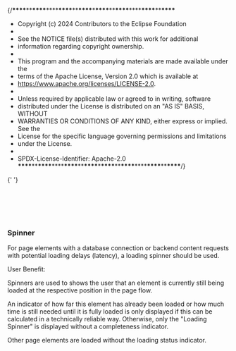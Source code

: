 {/**\*\*\*\***\*\***\*\*\*\***\*\*\*\***\*\*\*\***\*\***\*\*\*\***\***\*\*\*\***\*\***\*\*\*\***\*\*\*\***\*\*\*\***\*\***\*\*\*\***

- Copyright (c) 2024 Contributors to the Eclipse Foundation
-
- See the NOTICE file(s) distributed with this work for additional
- information regarding copyright ownership.
-
- This program and the accompanying materials are made available under the
- terms of the Apache License, Version 2.0 which is available at
- https://www.apache.org/licenses/LICENSE-2.0.
-
- Unless required by applicable law or agreed to in writing, software
- distributed under the License is distributed on an "AS IS" BASIS, WITHOUT
- WARRANTIES OR CONDITIONS OF ANY KIND, either express or implied. See the
- License for the specific language governing permissions and limitations
- under the License.
-
- SPDX-License-Identifier: Apache-2.0
  **\*\*\*\***\*\***\*\*\*\***\*\*\*\***\*\*\*\***\*\***\*\*\*\***\***\*\*\*\***\*\***\*\*\*\***\*\*\*\***\*\*\*\***\*\***\*\*\*\***/}


<Meta title="Design Guidelines/Spinner" />

<SharedThemeProvider>
<SharedCssBaseline />
<CircleProgress step={25}
  interval={800}
  thicknes={8}
  size={80}
  colorVariant={'primary'}
  variant={'determinate'} />

{' '}

<br />
<br />

  <LinearProgressWithValueLabel progressText='Loading content'
  interval={400} />
</SharedThemeProvider>

<br />

### Spinner

For page elements with a database connection or backend content requests with potential loading delays (latency), a loading spinner should be used.

User Benefit:

Spinners are used to shows the user that an element is currently still being loaded at the respective position in the page flow.

An indicator of how far this element has already been loaded or how much time is still needed until it is fully loaded is only displayed if this can be calculated in a technically reliable way. Otherwise, only the "Loading Spinner" is displayed without a completeness indicator.

Other page elements are loaded without the loading status indicator.
